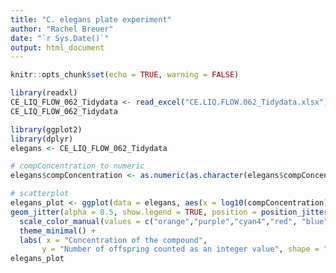 ```yaml
---
title: "C. elegans plate experiment"
author: "Rachel Breuer"
date: "`r Sys.Date()`"
output: html_document
---
```


```r
knitr::opts_chunk$set(echo = TRUE, warning = FALSE)
```

```r
library(readxl)
CE_LIQ_FLOW_062_Tidydata <- read_excel("CE.LIQ.FLOW.062_Tidydata.xlsx")
CE_LIQ_FLOW_062_Tidydata
```

```r
library(ggplot2)
library(dplyr)
elegans <- CE_LIQ_FLOW_062_Tidydata

# compConcentration to numeric
elegans$compConcentration <- as.numeric(as.character(elegans$compConcentration))

# scatterplot
elegans_plot <- ggplot(data = elegans, aes(x = log10(compConcentration), y = RawData, color = compName, shape = expType)) +
geom_jitter(alpha = 0.5, show.legend = TRUE, position = position_jitter(width = 0.2, seed = 0)) +
  scale_color_manual(values = c("orange","purple","cyan4","red", "blue")) +
  theme_minimal() +
  labs( x = "Concentration of the compound",
       y = "Number of offspring counted as an integer value", shape = "Experimental type", color = "Compound name") 
elegans_plot
```